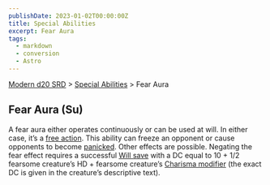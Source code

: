 ```yaml
---
publishDate: 2023-01-02T00:00:00Z
title: Special Abilities
excerpt: Fear Aura
tags:
  - markdown
  - conversion
  - Astro
---
```


[Modern d20 SRD](/#modernD20) > [Special Abilities](modern-d20-srd-special-abilities-index) > Fear Aura

## Fear Aura (Su)

A fear aura either operates continuously or can be used at will. In either case, it’s a [free action](modern-d20-srd-combat-action-types). This ability can freeze an opponent or cause opponents to become [panicked](modern-d20-srd-conditions-index). Other effects are possible. Negating the fear effect requires a successful [Will save](modern-d20-srd-basics-saving-throws) with a DC equal to 10 + 1/2 fearsome creature’s HD + fearsome creature’s [Charisma modifier](modern-d20-srd-basics-saving-throws) (the exact DC is given in the creature’s descriptive text).
